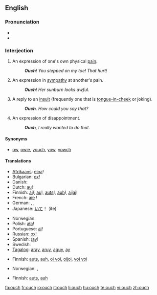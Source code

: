 ==English==

===Pronunciation===
* {{IPA|/æɔ̹ˀʧ/ (♪: <sup>-╮</sup>)}}
* {{audio|en-us-inlandnorth-ouch.ogg|Audio (US-Inland North)}}

===Interjection===
{{en-intj}}

# An expression of one's own physical [[pain]].
#: '''''Ouch'''!  You stepped on my toe! That hurt!''
# An expression in [[sympathy]] at another's pain.
#: '''''Ouch'''!  Her sunburn looks awful.''
# A reply to an [[insult]] (frequently one that is [[tongue-in-cheek]] or joking).
#: '''''Ouch'''.  How could you say that?''
# An expression of disappointment.
#: '''''Ouch''', I really wanted to do that.''

====Synonyms====
* {{sense|in all of the above senses}} [[ow]], [[owie]], [[youch]], [[yow]], [[yowch]]

====Translations====
{{trans-top|expression of one's own physical pain}}
* [[Afrikaans]]: [[eina]]!
* Bulgarian: [[ох]]!
* Danish: {{t+|da|av}}
* Dutch: [[au]]!
* Finnish: [[ai]]!, [[au]]!, [[auts]]!, [[auh]]!, [[aijai]]!
* French: [[aïe]]&nbsp;!
* German: {{t+|de|au}}, {{t-|de|aua}}, {{t+|de|autsch}}
* Japanese: [[いて]]！ (ite)
{{trans-mid}}
* Norwegian: {{t-|no|au}}
* Polish: [[ała]]!
* Portuguese: [[ai]]!
* Russian: [[ох]]!
* Spanish: ¡[[ay]]!
* Swedish: {{t+|sv|aj}}
* [[Tagalog]]: [[aray]], [[aruy]], [[aguy]], [[ay]]
{{trans-bottom}}

{{trans-top|expression in sympathy at another’s pain}}
* Finnish: [[auts]], [[auh]], [[oi voi]], [[oijoi]], [[voi voi]]
{{trans-mid}}
* Norwegian: {{t-|no|au da}}, {{t-|no|uff da}}
{{trans-bottom}}

{{trans-top|reply to an insult}}
* Finnish: [[auts]], [[auh]]
{{trans-mid}}
{{trans-bottom}}

[[fa:ouch]]
[[fr:ouch]]
[[io:ouch]]
[[it:ouch]]
[[li:ouch]]
[[hu:ouch]]
[[te:ouch]]
[[vi:ouch]]
[[zh:ouch]]